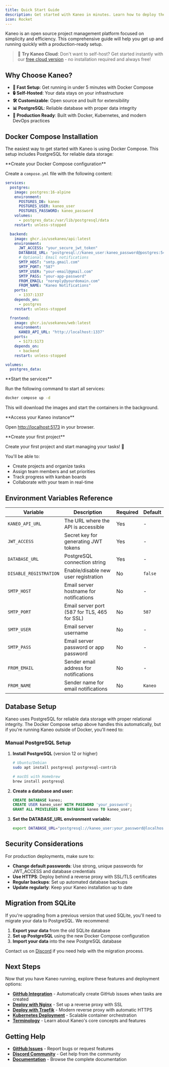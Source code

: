 ```yaml
---
title: Quick Start Guide
description: Get started with Kaneo in minutes. Learn how to deploy the open source project management platform using Docker Compose, configure PostgreSQL, and set up your first project.
icon: Rocket
---
```



Kaneo is an open source project management platform focused on simplicity and efficiency. This comprehensive guide will help you get up and running quickly with a production-ready setup.

> 🌟 **Try Kaneo Cloud**: Don't want to self-host? Get started instantly with our [free cloud version](https://cloud.kaneo.app) - no installation required and always free!

## Why Choose Kaneo?

- **🚀 Fast Setup**: Get running in under 5 minutes with Docker Compose
- **🔒 Self-Hosted**: Your data stays on your infrastructure
- **🛠️ Customizable**: Open source and built for extensibility
- **📊 PostgreSQL**: Reliable database with proper data integrity
- **🔧 Production Ready**: Built with Docker, Kubernetes, and modern DevOps practices

## Docker Compose Installation

The easiest way to get started with Kaneo is using Docker Compose. This setup includes PostgreSQL for reliable data storage:

<Steps>
<Step>
**Create your Docker Compose configuration**

Create a `compose.yml` file with the following content:

</Step>

```yaml
services:
  postgres:
    image: postgres:16-alpine
    environment:
      POSTGRES_DB: kaneo
      POSTGRES_USER: kaneo_user
      POSTGRES_PASSWORD: kaneo_password
    volumes:
      - postgres_data:/var/lib/postgresql/data
    restart: unless-stopped

  backend:
    image: ghcr.io/usekaneo/api:latest
    environment:
      JWT_ACCESS: "your_secure_jwt_token"
      DATABASE_URL: "postgresql://kaneo_user:kaneo_password@postgres:5432/kaneo"
      # Optional: Email notifications
      SMTP_HOST: "smtp.gmail.com"
      SMTP_PORT: "587"
      SMTP_USER: "your-email@gmail.com"
      SMTP_PASS: "your-app-password"
      FROM_EMAIL: "noreply@yourdomain.com"
      FROM_NAME: "Kaneo Notifications"
    ports:
      - 1337:1337
    depends_on:
      - postgres
    restart: unless-stopped

  frontend:
    image: ghcr.io/usekaneo/web:latest
    environment:
      KANEO_API_URL: "http://localhost:1337"
    ports:
      - 5173:5173
    depends_on:
      - backend
    restart: unless-stopped

volumes:
  postgres_data:
```

<Step>
**Start the services**

Run the following command to start all services:

```bash
docker compose up -d
```

This will download the images and start the containers in the background.

</Step>

<Step>
**Access your Kaneo instance**

Open [http://localhost:5173](http://localhost:5173) in your browser.

</Step>

<Step>
**Create your first project**

Create your first project and start managing your tasks! 🎉

You'll be able to:

- Create projects and organize tasks
- Assign team members and set priorities
- Track progress with kanban boards
- Collaborate with your team in real-time
  </Step>

</Steps>

## Environment Variables Reference

| Variable               | Description                                  | Required | Default |
| ---------------------- | -------------------------------------------- | -------- | ------- |
| `KANEO_API_URL`        | The URL where the API is accessible          | Yes      | -       |
| `JWT_ACCESS`           | Secret key for generating JWT tokens         | Yes      | -       |
| `DATABASE_URL`         | PostgreSQL connection string                 | Yes      | -       |
| `DISABLE_REGISTRATION` | Enable/disable new user registration         | No       | `false` |
| `SMTP_HOST`            | Email server hostname for notifications      | No       | -       |
| `SMTP_PORT`            | Email server port (587 for TLS, 465 for SSL) | No       | `587`   |
| `SMTP_USER`            | Email server username                        | No       | -       |
| `SMTP_PASS`            | Email server password or app password        | No       | -       |
| `FROM_EMAIL`           | Sender email address for notifications       | No       | -       |
| `FROM_NAME`            | Sender name for email notifications          | No       | `Kaneo` |

## Database Setup

Kaneo uses PostgreSQL for reliable data storage with proper relational integrity. The Docker Compose setup above handles this automatically, but if you're running Kaneo outside of Docker, you'll need to:

### Manual PostgreSQL Setup

1. **Install PostgreSQL** (version 12 or higher)

   ```bash
   # Ubuntu/Debian
   sudo apt install postgresql postgresql-contrib

   # macOS with Homebrew
   brew install postgresql
   ```

2. **Create a database and user:**

   ```sql
   CREATE DATABASE kaneo;
   CREATE USER kaneo_user WITH PASSWORD 'your_password';
   GRANT ALL PRIVILEGES ON DATABASE kaneo TO kaneo_user;
   ```

3. **Set the DATABASE_URL environment variable:**
   ```bash
   export DATABASE_URL="postgresql://kaneo_user:your_password@localhost:5432/kaneo"
   ```

## Security Considerations

For production deployments, make sure to:

- **Change default passwords**: Use strong, unique passwords for JWT_ACCESS and database credentials
- **Use HTTPS**: Deploy behind a reverse proxy with SSL/TLS certificates
- **Regular backups**: Set up automated database backups
- **Update regularly**: Keep your Kaneo installation up to date

## Migration from SQLite

If you're upgrading from a previous version that used SQLite, you'll need to migrate your data to PostgreSQL. We recommend:

1. **Export your data** from the old SQLite database
2. **Set up PostgreSQL** using the new Docker Compose configuration
3. **Import your data** into the new PostgreSQL database

Contact us on [Discord](https://discord.gg/rU4tSyhXXU) if you need help with the migration process.

## Next Steps

Now that you have Kaneo running, explore these features and deployment options:

- **[GitHub Integration](/docs/integrations/github)** - Automatically create GitHub issues when tasks are created
- **[Deploy with Nginx](/docs/deployments/nginx)** - Set up a reverse proxy with SSL
- **[Deploy with Traefik](/docs/deployments/traefik)** - Modern reverse proxy with automatic HTTPS
- **[Kubernetes Deployment](/docs/deployments/kubernetes)** - Scalable container orchestration
- **[Terminology](/docs/terminology)** - Learn about Kaneo's core concepts and features

## Getting Help

- **[GitHub Issues](https://github.com/usekaneo/kaneo/issues)** - Report bugs or request features
- **[Discord Community](https://discord.gg/rU4tSyhXXU)** - Get help from the community
- **[Documentation](/docs)** - Browse the complete documentation

